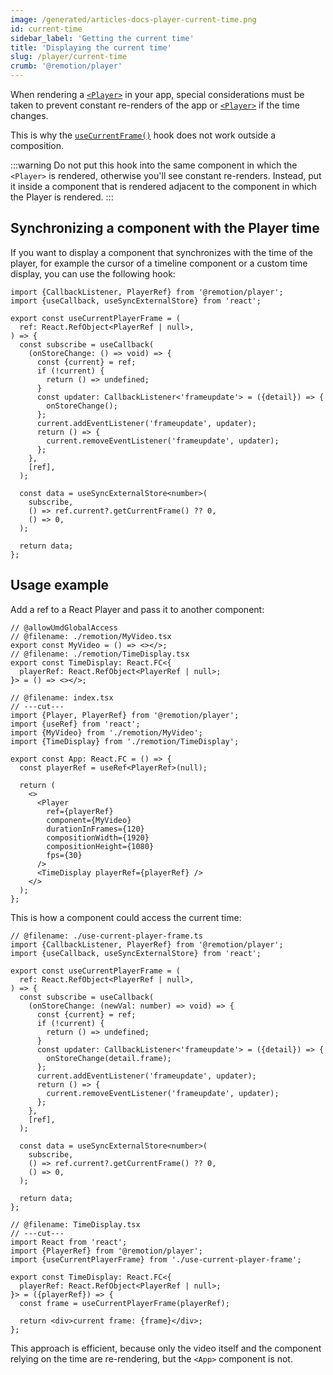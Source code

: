 ```yaml
---
image: /generated/articles-docs-player-current-time.png
id: current-time
sidebar_label: 'Getting the current time'
title: 'Displaying the current time'
slug: /player/current-time
crumb: '@remotion/player'
---
```


When rendering a [`<Player>`](/docs/player) in your app, special considerations must be taken to prevent constant re-renders of the app or [`<Player>`](/docs/player) if the time changes.

This is why the [`useCurrentFrame()`](/docs/use-current-frame) hook does not work outside a composition.

:::warning
Do not put this hook into the same component in which the `<Player>` is rendered, otherwise you'll see constant re-renders. Instead, put it inside a component that is rendered adjacent to the component in which the Player is rendered.
:::

## Synchronizing a component with the Player time

If you want to display a component that synchronizes with the time of the player, for example the cursor of a timeline component or a custom time display, you can use the following hook:

```tsx twoslash title="use-current-player-frame.ts"
import {CallbackListener, PlayerRef} from '@remotion/player';
import {useCallback, useSyncExternalStore} from 'react';

export const useCurrentPlayerFrame = (
  ref: React.RefObject<PlayerRef | null>,
) => {
  const subscribe = useCallback(
    (onStoreChange: () => void) => {
      const {current} = ref;
      if (!current) {
        return () => undefined;
      }
      const updater: CallbackListener<'frameupdate'> = ({detail}) => {
        onStoreChange();
      };
      current.addEventListener('frameupdate', updater);
      return () => {
        current.removeEventListener('frameupdate', updater);
      };
    },
    [ref],
  );

  const data = useSyncExternalStore<number>(
    subscribe,
    () => ref.current?.getCurrentFrame() ?? 0,
    () => 0,
  );

  return data;
};
```

## Usage example

Add a ref to a React Player and pass it to another component:

```tsx twoslash
// @allowUmdGlobalAccess
// @filename: ./remotion/MyVideo.tsx
export const MyVideo = () => <></>;
// @filename: ./remotion/TimeDisplay.tsx
export const TimeDisplay: React.FC<{
  playerRef: React.RefObject<PlayerRef | null>;
}> = () => <></>;

// @filename: index.tsx
// ---cut---
import {Player, PlayerRef} from '@remotion/player';
import {useRef} from 'react';
import {MyVideo} from './remotion/MyVideo';
import {TimeDisplay} from './remotion/TimeDisplay';

export const App: React.FC = () => {
  const playerRef = useRef<PlayerRef>(null);

  return (
    <>
      <Player
        ref={playerRef}
        component={MyVideo}
        durationInFrames={120}
        compositionWidth={1920}
        compositionHeight={1080}
        fps={30}
      />
      <TimeDisplay playerRef={playerRef} />
    </>
  );
};
```

This is how a component could access the current time:

```tsx twoslash title="TimeDisplay.tsx"
// @filename: ./use-current-player-frame.ts
import {CallbackListener, PlayerRef} from '@remotion/player';
import {useCallback, useSyncExternalStore} from 'react';

export const useCurrentPlayerFrame = (
  ref: React.RefObject<PlayerRef | null>,
) => {
  const subscribe = useCallback(
    (onStoreChange: (newVal: number) => void) => {
      const {current} = ref;
      if (!current) {
        return () => undefined;
      }
      const updater: CallbackListener<'frameupdate'> = ({detail}) => {
        onStoreChange(detail.frame);
      };
      current.addEventListener('frameupdate', updater);
      return () => {
        current.removeEventListener('frameupdate', updater);
      };
    },
    [ref],
  );

  const data = useSyncExternalStore<number>(
    subscribe,
    () => ref.current?.getCurrentFrame() ?? 0,
    () => 0,
  );

  return data;
};

// @filename: TimeDisplay.tsx
// ---cut---
import React from 'react';
import {PlayerRef} from '@remotion/player';
import {useCurrentPlayerFrame} from './use-current-player-frame';

export const TimeDisplay: React.FC<{
  playerRef: React.RefObject<PlayerRef | null>;
}> = ({playerRef}) => {
  const frame = useCurrentPlayerFrame(playerRef);

  return <div>current frame: {frame}</div>;
};
```

This approach is efficient, because only the video itself and the component relying on the time are re-rendering, but the `<App>` component is not.
